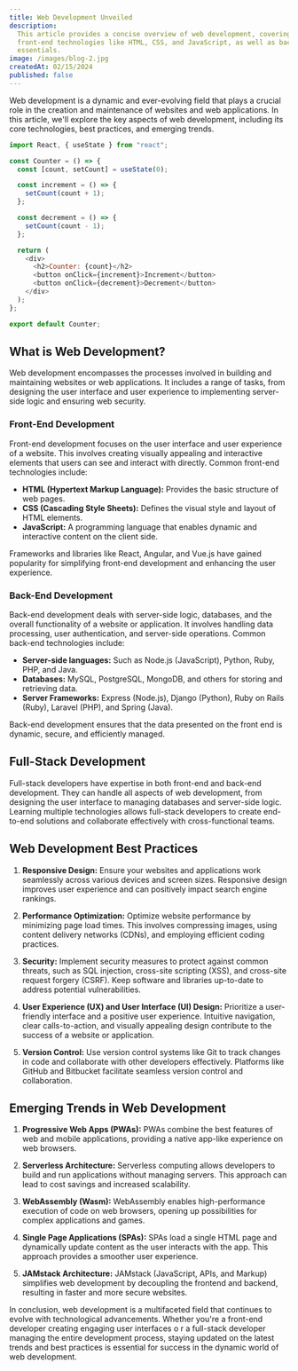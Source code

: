 ```yaml
---
title: Web Development Unveiled
description:
  This article provides a concise overview of web development, covering
  front-end technologies like HTML, CSS, and JavaScript, as well as back-end
  essentials.
image: /images/blog-2.jpg
createdAt: 02/15/2024
published: false
---
```


Web development is a dynamic and ever-evolving field that plays a crucial role
in the creation and maintenance of websites and web applications. In this
article, we'll explore the key aspects of web development, including its core
technologies, best practices, and emerging trends.

```javascript
import React, { useState } from "react";

const Counter = () => {
  const [count, setCount] = useState(0);

  const increment = () => {
    setCount(count + 1);
  };

  const decrement = () => {
    setCount(count - 1);
  };

  return (
    <div>
      <h2>Counter: {count}</h2>
      <button onClick={increment}>Increment</button>
      <button onClick={decrement}>Decrement</button>
    </div>
  );
};

export default Counter;
```

## What is Web Development?

Web development encompasses the processes involved in building and maintaining
websites or web applications. It includes a range of tasks, from designing the
user interface and user experience to implementing server-side logic and
ensuring web security.

### Front-End Development

Front-end development focuses on the user interface and user experience of a
website. This involves creating visually appealing and interactive elements that
users can see and interact with directly. Common front-end technologies include:

- **HTML (Hypertext Markup Language):** Provides the basic structure of web
  pages.
- **CSS (Cascading Style Sheets):** Defines the visual style and layout of HTML
  elements.
- **JavaScript:** A programming language that enables dynamic and interactive
  content on the client side.

Frameworks and libraries like React, Angular, and Vue.js have gained popularity
for simplifying front-end development and enhancing the user experience.

### Back-End Development

Back-end development deals with server-side logic, databases, and the overall
functionality of a website or application. It involves handling data processing,
user authentication, and server-side operations. Common back-end technologies
include:

- **Server-side languages:** Such as Node.js (JavaScript), Python, Ruby, PHP,
  and Java.
- **Databases:** MySQL, PostgreSQL, MongoDB, and others for storing and
  retrieving data.
- **Server Frameworks:** Express (Node.js), Django (Python), Ruby on Rails
  (Ruby), Laravel (PHP), and Spring (Java).

Back-end development ensures that the data presented on the front end is
dynamic, secure, and efficiently managed.

## Full-Stack Development

Full-stack developers have expertise in both front-end and back-end development.
They can handle all aspects of web development, from designing the user
interface to managing databases and server-side logic. Learning multiple
technologies allows full-stack developers to create end-to-end solutions and
collaborate effectively with cross-functional teams.

## Web Development Best Practices

1. **Responsive Design:** Ensure your websites and applications work seamlessly
   across various devices and screen sizes. Responsive design improves user
   experience and can positively impact search engine rankings.

2. **Performance Optimization:** Optimize website performance by minimizing page
   load times. This involves compressing images, using content delivery networks
   (CDNs), and employing efficient coding practices.

3. **Security:** Implement security measures to protect against common threats,
   such as SQL injection, cross-site scripting (XSS), and cross-site request
   forgery (CSRF). Keep software and libraries up-to-date to address potential
   vulnerabilities.

4. **User Experience (UX) and User Interface (UI) Design:** Prioritize a
   user-friendly interface and a positive user experience. Intuitive navigation,
   clear calls-to-action, and visually appealing design contribute to the
   success of a website or application.

5. **Version Control:** Use version control systems like Git to track changes in
   code and collaborate with other developers effectively. Platforms like GitHub
   and Bitbucket facilitate seamless version control and collaboration.

## Emerging Trends in Web Development

1. **Progressive Web Apps (PWAs):** PWAs combine the best features of web and
   mobile applications, providing a native app-like experience on web browsers.

2. **Serverless Architecture:** Serverless computing allows developers to build
   and run applications without managing servers. This approach can lead to cost
   savings and increased scalability.

3. **WebAssembly (Wasm):** WebAssembly enables high-performance execution of
   code on web browsers, opening up possibilities for complex applications and
   games.

4. **Single Page Applications (SPAs):** SPAs load a single HTML page and
   dynamically update content as the user interacts with the app. This approach
   provides a smoother user experience.

5. **JAMstack Architecture:** JAMstack (JavaScript, APIs, and Markup) simplifies
   web development by decoupling the frontend and backend, resulting in faster
   and more secure websites.

In conclusion, web development is a multifaceted field that continues to evolve
with technological advancements. Whether you're a front-end developer creating
engaging user interfaces o r a full-stack developer managing the entire
development process, staying updated on the latest trends and best practices is
essential for success in the dynamic world of web development.
